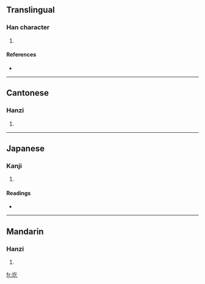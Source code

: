 ==Translingual==

===Han character===
{{Han char|rn=32|rad=土|as=03|sn=6|four=4811<sub>7</sub>|canj=土人弓 (GON)}}

# {{defn|Han}}

====References====
* {{Han ref|kx=0223.120|dkj=04883|dj=0456.020|hdz=10419.090|uh=572A|ud=22314|bh=C9C9|bd=51657}}

----

==Cantonese==

===Hanzi===
{{yue-hanzi|jyut=|y=gaak3}}

# {{defn|Cantonese}}

----

==Japanese==

===Kanji===
{{ja-kanji|grade=|rs=土03}}

# {{defn|Japanese}}

====Readings====
* {{ja-readings|on=[[ぎつ]] (gitsu), [[ぎち]] (gichi), [[ごち]] (gochi), [[いつ]] (itsu), [[おち]] (ochi)|kun=}}

----

==Mandarin==

===Hanzi===
{{cmn-hanzi|pin=[[ào]] ([[ao4]]), [[gē]] ([[ge1]])|wg=ao<sup>4</sup>, ko<sup>1</sup>}}

# {{defn|Mandarin}}

[[fr:圪]]